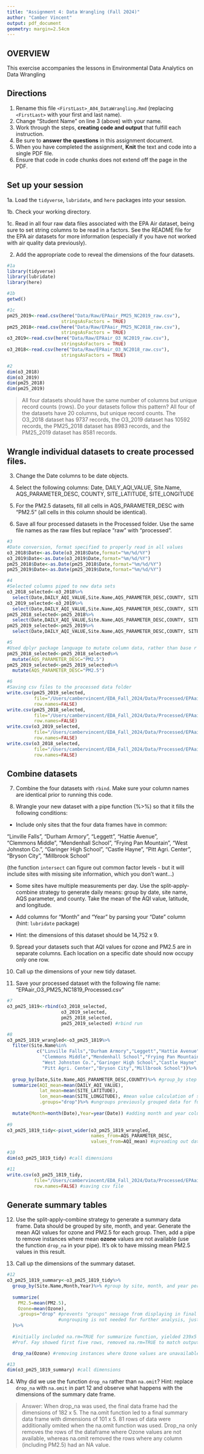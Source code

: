 ```yaml
---
title: "Assignment 4: Data Wrangling (Fall 2024)"
author: "Camber Vincent"
output: pdf_document
geometry: margin=2.54cm
---
```


## OVERVIEW

This exercise accompanies the lessons in Environmental Data Analytics on Data Wrangling 

## Directions

1. Rename this file `<FirstLast>_A04_DataWrangling.Rmd` (replacing `<FirstLast>` with your first and last name).
2. Change "Student Name" on line 3 (above) with your name.
3. Work through the steps, **creating code and output** that fulfill each instruction.
4. Be sure to **answer the questions** in this assignment document.
5. When you have completed the assignment, **Knit** the text and code into a single PDF file.
6. Ensure that code in code chunks does not extend off the page in the PDF.


## Set up your session 

1a. Load the `tidyverse`,  `lubridate`, and `here` packages into your session.

1b. Check your working directory.

1c. Read in all four raw data files associated with the EPA Air dataset, being sure to set string columns to be read in a factors. See the README file for the EPA air datasets for more information (especially if you have not worked with air quality data previously). 

2. Add the appropriate code to reveal the dimensions of the four datasets. 

```r
#1a 
library(tidyverse)
library(lubridate)
library(here)

#1b 
getwd()

#1c 
pm25_2019<-read.csv(here("Data/Raw/EPAair_PM25_NC2019_raw.csv"),
                    stringsAsFactors = TRUE)
pm25_2018<-read.csv(here("Data/Raw/EPAair_PM25_NC2018_raw.csv"),
                    stringsAsFactors = TRUE)
o3_2019<-read.csv(here("Data/Raw/EPAair_O3_NC2019_raw.csv"),
                    stringsAsFactors = TRUE)
o3_2018<-read.csv(here("Data/Raw/EPAair_O3_NC2018_raw.csv"),
                    stringsAsFactors = TRUE)

#2
dim(o3_2018)
dim(o3_2019)
dim(pm25_2018)
dim(pm25_2019)

```

>All four datasets should have the same number of columns but unique record counts (rows). Do your datasets follow this pattern?
All four of the datasets have 20 columns, but unique record counts. The O3_2018 dataset has 9737 records, the O3_2019 dataset has 10592 records, the PM25_2018 dataset has 8983 records, and the PM25_2019 dataset has 8581 records.


## Wrangle individual datasets to create processed files.

3. Change the Date columns to be date objects.

4. Select the following columns: Date, DAILY_AQI_VALUE, Site.Name, AQS_PARAMETER_DESC, COUNTY, SITE_LATITUDE, SITE_LONGITUDE

5. For the PM2.5 datasets, fill all cells in AQS_PARAMETER_DESC with "PM2.5" (all cells in this column should be identical).

6. Save all four processed datasets in the Processed folder. Use the same file names as the raw files but replace "raw" with "processed".

```r
#3
#Date conversion, format specified to properly read in all values
o3_2018$Date<-as.Date(o3_2018$Date,format="%m/%d/%Y")
o3_2019$Date<-as.Date(o3_2019$Date,format="%m/%d/%Y")
pm25_2018$Date<-as.Date(pm25_2018$Date,format="%m/%d/%Y")
pm25_2019$Date<-as.Date(pm25_2019$Date,format="%m/%d/%Y")

#4
#Selected columns piped to new data sets
o3_2018_selected<-o3_2018%>%
  select(Date,DAILY_AQI_VALUE,Site.Name,AQS_PARAMETER_DESC,COUNTY, SITE_LATITUDE, SITE_LONGITUDE)
o3_2019_selected<-o3_2019%>%
  select(Date,DAILY_AQI_VALUE,Site.Name,AQS_PARAMETER_DESC,COUNTY, SITE_LATITUDE, SITE_LONGITUDE)
pm25_2018_selected<-pm25_2018%>%
  select(Date,DAILY_AQI_VALUE,Site.Name,AQS_PARAMETER_DESC,COUNTY, SITE_LATITUDE, SITE_LONGITUDE)
pm25_2019_selected<-pm25_2019%>%
  select(Date,DAILY_AQI_VALUE,Site.Name,AQS_PARAMETER_DESC,COUNTY, SITE_LATITUDE, SITE_LONGITUDE)

#5
#Used dplyr package language to mutate column data, rather than base r for readability
pm25_2018_selected<-pm25_2018_selected%>%
  mutate(AQS_PARAMETER_DESC="PM2.5")
pm25_2019_selected<-pm25_2019_selected%>%
  mutate(AQS_PARAMETER_DESC="PM2.5")

#6
#Saving csv files to the processed data folder
write.csv(pm25_2019_selected,
          file="/Users/cambervincent/EDA_Fall_2024/Data/Processed/EPAair_PM25_NC2019_processed.csv",
          row.names=FALSE)
write.csv(pm25_2018_selected,
          file="/Users/cambervincent/EDA_Fall_2024/Data/Processed/EPAair_PM25_NC2018_processed.csv",
          row.names=FALSE)
write.csv(o3_2019_selected,
          file="/Users/cambervincent/EDA_Fall_2024/Data/Processed/EPAair_O3_NC2019_processed.csv",
          row.names=FALSE)
write.csv(o3_2018_selected,
          file="/Users/cambervincent/EDA_Fall_2024/Data/Processed/EPAair_O3_NC2018_processed.csv",
          row.names=FALSE)
```


## Combine datasets

7. Combine the four datasets with `rbind`. Make sure your column names are identical prior to running this code.

8. Wrangle your new dataset with a pipe function (%>%) so that it fills the following conditions: 

  * Include only sites that the four data frames have in common:  
    
  "Linville Falls", "Durham Armory", "Leggett", "Hattie Avenue",  
  "Clemmons Middle", "Mendenhall School", "Frying Pan Mountain", 
  "West Johnston Co.", "Garinger High School", "Castle Hayne", 
  "Pitt Agri. Center", "Bryson City", "Millbrook School" 
  
  (the function `intersect` can figure out common factor levels - but it will include sites with missing site information, which you don't want...) 

  * Some sites have multiple measurements per day. Use the split-apply-combine strategy to generate daily means: group by date, site name, AQS parameter, and county. Take the mean of the AQI value, latitude, and longitude.
  
  * Add columns for "Month" and "Year" by parsing your "Date" column (hint: `lubridate` package)
  
  * Hint: the dimensions of this dataset should be 14,752 x 9.

9. Spread your datasets such that AQI values for ozone and PM2.5 are in separate columns. Each location on a specific date should now occupy only one row.

10. Call up the dimensions of your new tidy dataset.

11. Save your processed dataset with the following file name: "EPAair_O3_PM25_NC1819_Processed.csv"

```r
#7 
o3_pm25_1819<-rbind(o3_2018_selected,
                    o3_2019_selected,
                    pm25_2018_selected,
                    pm25_2019_selected) #rbind run

#8 
o3_pm25_1819_wrangled<-o3_pm25_1819%>%
  filter(Site.Name%in%
           c("Linville Falls","Durham Armory","Leggett","Hattie Avenue",
             "Clemmons Middle","Mendenhall School","Frying Pan Mountain",
             "West Johnston Co.","Garinger High School","Castle Hayne",
             "Pitt Agri. Center","Bryson City","Millbrook School"))%>% #filter to site locations
  
  group_by(Date,Site.Name,AQS_PARAMETER_DESC,COUNTY)%>% #group_by step of split-combine-apply
  summarize(AQI_mean=mean(DAILY_AQI_VALUE),
            lat_mean=mean(SITE_LATITUDE),
            lon_mean=mean(SITE_LONGITUDE), #mean value calculation of split-combine-apply
            .groups="drop")%>% #ungroups previously grouped data for further analysis
  
  mutate(Month=month(Date),Year=year(Date)) #adding month and year columns
  
#9
o3_pm25_1819_tidy<-pivot_wider(o3_pm25_1819_wrangled,
                               names_from=AQS_PARAMETER_DESC,
                               values_from=AQI_mean) #spreading out data based on parameter

#10
dim(o3_pm25_1819_tidy) #call dimensions

#11
write.csv(o3_pm25_1819_tidy,
          file="/Users/cambervincent/EDA_Fall_2024/Data/Processed/EPAair_O3_PM25_NC1819_Processed.csv",
          row.names=FALSE) #saving csv file

```


## Generate summary tables

12. Use the split-apply-combine strategy to generate a summary data frame. Data should be grouped by site, month, and year. Generate the mean AQI values for ozone and PM2.5 for each group. Then, add a pipe to remove instances where mean **ozone** values are not available (use the function `drop_na` in your pipe). It's ok to have missing mean PM2.5 values in this result. 

13. Call up the dimensions of the summary dataset.

```r

#12
o3_pm25_1819_summary<-o3_pm25_1819_tidy%>%
  group_by(Site.Name,Month,Year)%>% #group by site, month, and year per instructions
  
  summarize(
    PM2.5=mean(PM2.5),
    Ozone=mean(Ozone),
    .groups="drop" #prevents "groups" message from displaying in final Rmd knit
                   #ungrouping is not needed for further analysis, just for visual clarity
  )%>%
  
  #initially included na.rm=TRUE for summarize function, yielded 239x5 table
  #Prof. Fay showed first five rows, removed na.rm=TRUE to match output, yielding 182x5 table

  drop_na(Ozone) #removing instances where Ozone values are unavailable

#13
dim(o3_pm25_1819_summary) #call dimensions


```

14. Why did we use the function `drop_na` rather than `na.omit`? Hint: replace `drop_na` with `na.omit` in part 12 and observe what happens with the dimensions of the summary date frame.

> Answer: When drop_na was used, the final data frame had the dimensions of 182 x 5. The na.omit function led to a final summary data frame with dimensions of 101 x 5. 81 rows of data were additionally omited when the na.omit function was used. Drop_na only removes the rows of the dataframe where Ozone values are not available, whereas na.omit removed the rows where any column (including PM2.5) had an NA value.


